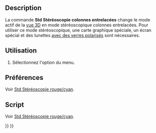 <languages/>

{{Docnav/fr
|[[Std_ViewIvStereoInterleavedRows/fr|Stéréoscopie lignes entrelacées]]
|[[Std_ViewIvStereoOff/fr|Stéréoscopie désactivée]]
|[[Std_View_Menu/fr|Menu Affichage]]
|IconL=Std_ViewIvStereoInterleavedRows.svg
|IconR=Std_ViewIvStereoOff.svg
|IconC=Freecad.svg
}}

{{GuiCommand/fr
|Name=Std ViewIvStereoInterleavedColumns
|Name/fr=Std Stéréoscopie colonnes entrelacées
|MenuLocation=Affichage → Afficher en stéréoscopie → Colonnes entrelacées
|Workbenches=Tous
|SeeAlso=[[Std_ViewIvStereoRedGreen/fr|Std Stéréoscopie rouge/cyan]], [[Std_ViewIvStereoQuadBuff/fr|Std Stéréoscopie Quad-Buffer]], [[Std_ViewIvStereoInterleavedRows/fr|Std Stéréoscopie lignes entrelacées]], [[Std_ViewIvStereoOff/fr|Std Stéréoscopie désactivée]]
}}

==Description==

La commande '''Std Stéréoscopie colonnes entrelacées''' change le mode actif de la [[3D_view/fr|vue 3D]] en mode stéréoscopique colonnes entrelacées. Pour utiliser ce mode stéréoscopique, une carte graphique spéciale, un écran spécial et des lunettes [https://en.wikipedia.org/wiki/Polarized_3D_system avec des verres polarisés] sont nécessaires.

<span id="Usage"></span>
==Utilisation==

# Sélectionnez l'option {{MenuCommand|Affichage → Afficher en stéréoscopie → [[Image:Std_ViewIvStereoInterleavedColumns.svg|16px]] Colonnes entrelacées}} du menu.

<span id="Preferences"></span>
==Préférences==

Voir [[Std_ViewIvStereoRedGreen/fr#Préférences|Std Stéréoscopie rouge/cyan]].

<span id="Scripting"></span>
==Script==

Voir [[Std_ViewIvStereoRedGreen/fr#Script|Std Stéréoscopie rouge/cyan]].


{{Docnav/fr
|[[Std_ViewIvStereoInterleavedRows/fr|Stéréoscopie lignes entrelacées]]
|[[Std_ViewIvStereoOff/fr|Stéréoscopie désactivée]]
|[[Std_View_Menu/fr|Menu Affichage]]
|IconL=Std_ViewIvStereoInterleavedRows.svg
|IconR=Std_ViewIvStereoOff.svg
|IconC=Freecad.svg
}}

{{Std_Base_navi{{#translation:}}}}
{{Userdocnavi{{#translation:}}}}